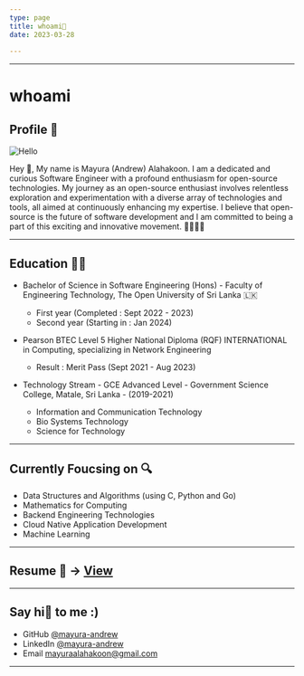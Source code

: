 ```yaml
---
type: page
title: whoami🤖
date: 2023-03-28
 
---
```

---
# whoami 

## Profile 👤


<Image src={Profile} alt="Hello" width={200} height={200} />

Hey 👋, My name is Mayura (Andrew) Alahakoon. I am a dedicated and curious Software Engineer with a profound enthusiasm for open-source technologies. 
My journey as an open-source enthusiast involves relentless exploration and experimentation with a 
diverse array of technologies and tools, all aimed at continuously enhancing my expertise. 
I believe that open-source is the future of software development and I am committed to being a part of 
this exciting and innovative movement. 🚀🤖👨‍💻

---

## Education 👨‍🎓

- Bachelor of Science in Software Engineering (Hons) - Faculty of Engineering Technology, The Open University of Sri Lanka 🇱🇰
    - First year (Completed : Sept 2022 - 2023)
    - Second year (Starting in : Jan 2024)

- Pearson BTEC Level 5 Higher National Diploma (RQF) INTERNATIONAL in Computing, specializing in Network Engineering
    - Result : Merit Pass (Sept 2021 - Aug 2023)

- Technology Stream - GCE Advanced Level - Government Science College, Matale, Sri Lanka - (2019-2021)
    - Information and Communication Technology
    - Bio Systems Technology
    - Science for Technology
---

## Currently Foucsing on 🔍

- Data Structures and Algorithms (using C, Python and Go)
- Mathematics for Computing
- Backend Engineering Technologies 
- Cloud Native Application Development
- Machine Learning

---

## Resume 📎 -> [View](https://drive.google.com/file/d/1Oi9sLf_4gf455dR00KXv4hBzN_KHVTwA/view?usp=sharing)


---

## Say hi👋 to me :) 
- GitHub [@mayura-andrew](https://github.com/mayura-andrew)
- LinkedIn [@mayura-andrew](https://www.linkedin.com/in/mayura-alahakoon-827381201/)
- Email mayuraalahakoon@gmail.com

---

